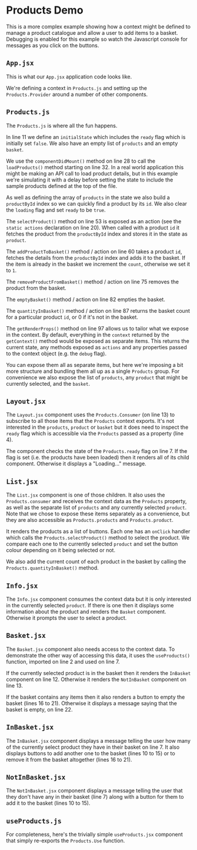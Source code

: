 
# Products Demo

This is a more complex example showing how a context might be defined to
manage a product catalogue and allow a user to add items to a basket.
Debugging is enabled for this example so watch the Javascript console for
messages as you click on the buttons.

<App/>

## `App.jsx`

This is what our `App.jsx` application code looks like.

<Source
  code={AppSrc}
  caption="App.jsx"
  expand
/>

We're defining a context in `Products.js` and setting up the
`Products.Provider` around a number of other components.

## `Products.js`

The `Products.js` is where all the fun happens.

<Source
  code={ProductsSrc}
  caption="Products.js"
  expand
/>

In line 11 we define an `initialState` which includes the `ready` flag which
is initially set `false`. We also have an empty list of `products` and an
empty `basket`.

We use the `componentDidMount()` method on line 28 to call the
`loadProducts()` method starting on line 32.  In a real world application this
might be making an API call to load product details, but in this example we're
simulating it with a delay before setting the state to include the sample
products defined at the top of the file.

As well as defining the array of `products` in the state we also build a
`productById` index so we can quickly find a product by its `id`.  We also
clear the `loading` flag and set `ready` to be `true`.

The `selectProduct()` method on line 53 is exposed as an action (see the
`static actions` declaration on line 20).  When called with a product `id`
it fetches the product from the `productById` index and stores it in the
state as `product`.

The `addProductToBasket()` method / action on line 60 takes a product `id`,
fetches the details from the `productById` index and adds it to the basket.
If the item is already in the basket we increment the `count`, otherwise we
set it to `1`.

The `removeProductFromBasket()` method / action on line 75 removes the product
from the basket.

The `emptyBasket()` method / action on line 82 empties the basket.

The `quantityInBasket()` method / action on line 87 returns the basket count
for a particular product `id`, or 0 if it's not in the basket.

The `getRenderProps()` method on line 97 allows us to tailor what we expose
in the context.  By default, everything in the `context` returned by the
`getContext()` method would be exposed as separate items.  This returns the
current state, any methods exposed as `actions` and any properties passed
to the context object (e.g. the `debug` flag).

You can expose them all as separate items, but here we're imposing a bit more
structure and bundling them all up as a single `Products` group.  For
convenience we also expose the list of `products`, any `product` that might
be currently selected, and the `basket`.

## `Layout.jsx`

The `Layout.jsx` component uses the `Products.Consumer` (on line 13) to
subscribe to all those items that the `Products` context exports.  It's not
interested in the `products`, `product` or `basket` but it does need to
inspect the `ready` flag which is accessible via the `Products` passed as a
property (line 4).

The component checks the state of the `Products.ready` flag on line 7.  If
the flag is set (i.e. the products have been loaded) then it renders all of
its child component.  Otherwise it displays a "Loading..." message.

<Source
  code={LayoutSrc}
  caption="Layout.jsx"
  expand
/>

## `List.jsx`

The `List.jsx` component is one of those children. It also uses the
`Products.consumer` and receives the context data as the `Products` property,
as well as the separate list of `products` and any currently selected
`product`.  Note that we chose to expose these items separately as a
convenience, but they are also accessible as `Products.products` and
`Products.product`.

It renders the products as a list of buttons.  Each one has an `onClick`
handler which calls the `Products.selectProduct()` method to select the
product. We compare each one to the currently selected `product` and set the
button colour depending on it being selected or not.

We also add the current count of each product in the basket by calling the
`Products.quantityInBasket()` method.

<Source
  code={ListSrc}
  caption="List.jsx"
  expand
/>

## `Info.jsx`

The `Info.jsx` component consumes the context data but it is only interested
in the currently selected `product`. If there is one then it displays some
information about the product and renders the `Basket` component. Otherwise
it prompts the user to select a product.

<Source
  code={InfoSrc}
  caption="Info.jsx"
  expand
/>

## `Basket.jsx`

The `Basket.jsx` component also needs access to the context data. To
demonstrate the other way of accessing this data, it uses the `useProducts()`
function, imported on line 2 and used on line 7.

If the currently selected product is in the basket then it renders the
`InBasket` component on line 12. Otherwise it renders the `NotInBasket`
component on line 13.

If the basket contains any items then it also renders a button to empty the
basket (lines 16 to 21). Otherwise it displays a message saying that the
basket is empty, on line 22.

<Source
  code={BasketSrc}
  caption="Basket.jsx"
  expand
/>

## `InBasket.jsx`

The `InBasket.jsx` component displays a message telling the user how many of
the currently select product they have in their basket on line 7. It also
displays buttons to add another one to the basket (lines 10 to 15) or to
remove it from the basket altogether (lines 16 to 21).

<Source
  code={InBasketSrc}
  caption="InBasket.jsx"
  expand
/>

## `NotInBasket.jsx`

The `NotInBasket.jsx` component displays a message telling the user that they
don't have any in their basket (line 7) along with a button for them to add
it to the basket (lines 10 to 15).

<Source
  code={NotInBasketSrc}
  caption="NotInBasket.jsx"
  expand
/>

## `useProducts.js`

For completeness, here's the trivially simple `useProducts.jsx` component
that simply re-exports the `Products.Use` function.

<Source
  code={UseSrc}
  caption="useProducts.jsx"
  expand
/>
